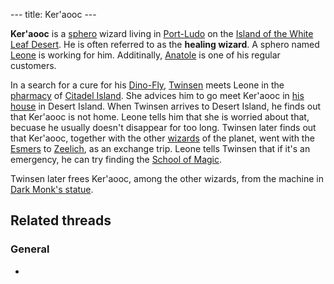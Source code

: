 ---
title: Ker'aooc
---

{{twinsunica import}}{{Infobox Character
 |image=
 |race=Sphero
 |gender=Male
 |size=Small
 |age=Adult
 |magical=
 |lba1=
 |lba2=yes
 |occupation=
 |requires=
 |amount=
 |fam1=
 |fam2=
 |planet=
 |island=
 |building=
}}

'''Ker'aooc''' is a [[sphero]] wizard living in [[Port-Ludo]] on the [[Island of the White Leaf Desert]]. He is often referred to as the '''healing wizard'''. A sphero named [[Leone]] is working for him. Additinally, [[Anatole]] is one of his regular customers.

In a search for a cure for his [[Dino-Fly]], [[Twinsen]] meets Leone in the [[pharmacy]] of [[Citadel Island]]. She advices him to go meet Ker'aooc in [[Ker'aooc's house|his house]] in Desert Island. When Twinsen arrives to Desert Island, he finds out that Ker'aooc is not home. Leone tells him that she is worried about that, becuase he usually doesn't disappear for too long. Twinsen later finds out that Ker'aooc, together with the other [[wizards]] of the planet, went with the [[Esmers]] to [[Zeelich]], as an exchange trip. Leone tells Twinsen that if it's an emergency, he can try finding the [[School of Magic]].

Twinsen later frees Ker'aooc, among the other wizards, from the machine in [[Dark Monk's statue]].

== Related threads ==
=== General ===
* {{thread|id=6468|title=Ker'Aooc...}}

<!-- remove these category links when they're all automated by categorizers...
[[Category:Spheroes]]
[[Category:Male characters]]
[[Category:Small characters]]
[[Category:Adult characters]]
[[Category:Desert Island inhabitants]] -->